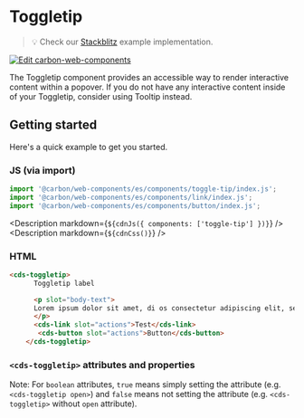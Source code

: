 
# Toggletip

> 💡 Check our
> [Stackblitz](https://stackblitz.com/github/carbon-design-system/carbon-for-ibm-dotcom/tree/main/packages/web-components/examples/stackblitz/basic/components/toggletip)
> example implementation.

[![Edit carbon-web-components](https://developer.stackblitz.com/img/open_in_stackblitz.svg)](https://stackblitz.com/github/carbon-design-system/carbon-for-ibm-dotcom/tree/main/packages/carbon-web-components/examples/stackblitz/basic/components/toggletip)

The Toggletip component provides an accessible way to render interactive content within a popover. If you do not have any interactive content inside of your Toggletip, consider using Tooltip instead.

## Getting started

Here's a quick example to get you started.

### JS (via import)

```javascript
import '@carbon/web-components/es/components/toggle-tip/index.js';
import '@carbon/web-components/es/components/link/index.js';
import '@carbon/web-components/es/components/button/index.js';
```

<Description markdown={`${cdnJs({ components: ['toggle-tip'] })}`} />
<Description markdown={`${cdnCss()}`} />

### HTML

```html
<cds-toggletip>
      Toggletip label

      <p slot="body-text">
      Lorem ipsum dolor sit amet, di os consectetur adipiscing elit, sed do eiusmod tempor incididunt ut fsil labore et dolore magna aliqua.
      </p>
      <cds-link slot="actions">Test</cds-link>
       <cds-button slot="actions">Button</cds-button>
    </cds-toggletip>
```

### `<cds-toggletip>` attributes and properties

Note: For `boolean` attributes, `true` means simply setting the attribute (e.g.
`<cds-toggletip open>`) and `false` means not setting the attribute (e.g.
`<cds-toggletip>` without `open` attribute).

<ArgsTable of="cds-toggletip" />
